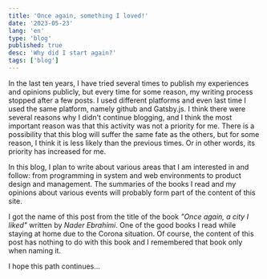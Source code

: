 ```yaml
---
title: 'Once again, something I loved!'
date: '2023-05-23'
lang: 'en'
type: 'blog'
published: true
desc: 'Why did I start again?'
tags: ['blog']
---
```


In the last ten years, I have tried several times to publish my experiences and
opinions publicly, but every time for some reason, my writing process stopped
after a few posts. I used different platforms and even last time I used the same
platform, namely github and Gatsby.js. I think there were several reasons why I
didn't continue blogging, and I think the most important reason was that this
activity was not a priority for me. There is a possibility that this blog will
suffer the same fate as the others, but for some reason, I think it is less
likely than the previous times. Or in other words, its priority has increased
for me.

In this blog, I plan to write about various areas that I am interested in and
follow: from programming in system and web environments to product design and
management. The summaries of the books I read and my opinions about various
events will probably form part of the content of this site.

I got the name of this post from the title of the book *"Once again, a city I
liked"* written by *Nader Ebrahimi*. One of the good books I read while staying at
home due to the Corona situation. Of course, the content of this post has
nothing to do with this book and I remembered that book only when naming it.

I hope this path continues...
